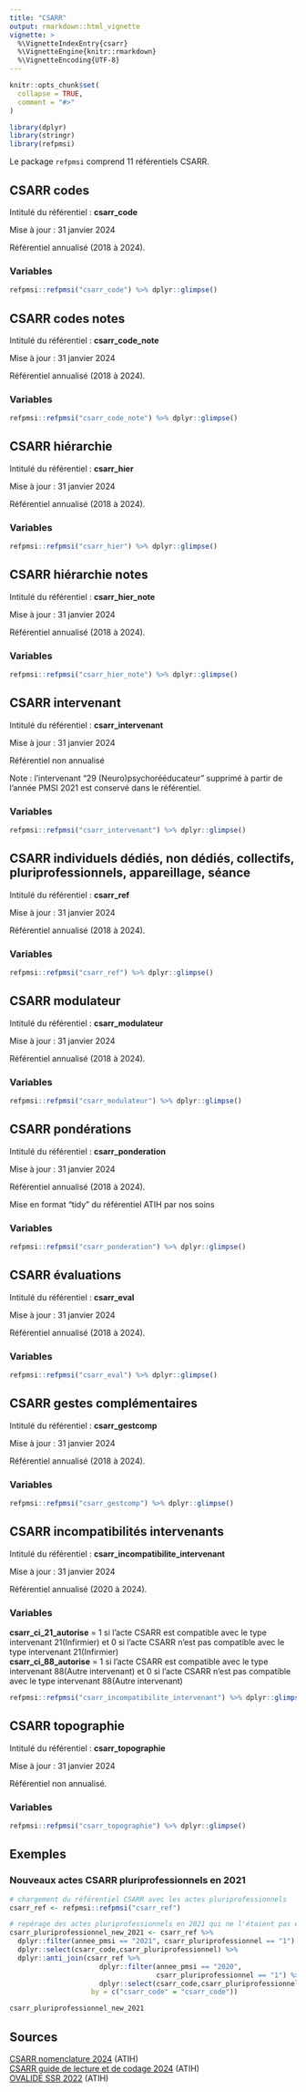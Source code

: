 ```yaml
---
title: "CSARR"
output: rmarkdown::html_vignette
vignette: >
  %\VignetteIndexEntry{csarr}
  %\VignetteEngine{knitr::rmarkdown}
  %\VignetteEncoding{UTF-8}
---
```


```r
knitr::opts_chunk$set(
  collapse = TRUE,
  comment = "#>"
)
```

```r
library(dplyr)
library(stringr)
library(refpmsi)
```

Le package `refpmsi` comprend 11 référentiels CSARR.  

## CSARR codes    

Intitulé du référentiel : **csarr_code**  

Mise à jour : 31 janvier 2024  

Référentiel annualisé (2018 à 2024).  

### Variables  

```r
refpmsi::refpmsi("csarr_code") %>% dplyr::glimpse()
```

## CSARR codes notes

Intitulé du référentiel : **csarr_code_note**  

Mise à jour : 31 janvier 2024  

Référentiel annualisé (2018 à 2024).  

### Variables  

```r
refpmsi::refpmsi("csarr_code_note") %>% dplyr::glimpse()
```

## CSARR hiérarchie  

Intitulé du référentiel : **csarr_hier**  

Mise à jour : 31 janvier 2024  

Référentiel annualisé (2018 à 2024).  

### Variables  

```r
refpmsi::refpmsi("csarr_hier") %>% dplyr::glimpse()
```

## CSARR hiérarchie notes  

Intitulé du référentiel : **csarr_hier_note**  

Mise à jour : 31 janvier 2024  

Référentiel annualisé (2018 à 2024).  

### Variables  

```r
refpmsi::refpmsi("csarr_hier_note") %>% dplyr::glimpse()
```

## CSARR intervenant    

Intitulé du référentiel : **csarr_intervenant**  

Mise à jour : 31 janvier 2024  

Référentiel non annualisé  

Note : l'intervenant "29 (Neuro)psychorééducateur" supprimé à partir de l'année PMSI 2021 est conservé dans le référentiel.  

### Variables  

```r
refpmsi::refpmsi("csarr_intervenant") %>% dplyr::glimpse()
```

## CSARR individuels dédiés, non dédiés, collectifs, pluriprofessionnels, appareillage, séance       

Intitulé du référentiel : **csarr_ref**  

Mise à jour : 31 janvier 2024  

Référentiel annualisé (2018 à 2024).  

### Variables  

```r
refpmsi::refpmsi("csarr_ref") %>% dplyr::glimpse()
```

## CSARR modulateur  

Intitulé du référentiel : **csarr_modulateur**  

Mise à jour : 31 janvier 2024  

Référentiel annualisé (2018 à 2024).  

### Variables  

```r
refpmsi::refpmsi("csarr_modulateur") %>% dplyr::glimpse()
```

## CSARR pondérations  

Intitulé du référentiel : **csarr_ponderation**  

Mise à jour : 31 janvier 2024  

Référentiel annualisé (2018 à 2024).  

Mise en format "tidy" du référentiel ATIH par nos soins  

### Variables  

```r
refpmsi::refpmsi("csarr_ponderation") %>% dplyr::glimpse()
```

## CSARR évaluations    

Intitulé du référentiel : **csarr_eval**  

Mise à jour : 31 janvier 2024  

Référentiel annualisé (2018 à 2024).  

### Variables  

```r
refpmsi::refpmsi("csarr_eval") %>% dplyr::glimpse()
```

## CSARR gestes complémentaires      

Intitulé du référentiel : **csarr_gestcomp**  

Mise à jour : 31 janvier 2024  

Référentiel annualisé (2018 à 2024).  

### Variables  

```r
refpmsi::refpmsi("csarr_gestcomp") %>% dplyr::glimpse()
```

## CSARR incompatibilités intervenants        

Intitulé du référentiel : **csarr_incompatibilite_intervenant**  

Mise à jour : 31 janvier 2024  

Référentiel annualisé (2020 à 2024).  

### Variables  

**csarr_ci_21_autorise** = 1 si l'acte CSARR est compatible avec le type intervenant 21(Infirmier) et 0 si l'acte CSARR n'est pas compatible avec le type intervenant 21(Infirmier)  
**csarr_ci_88_autorise** = 1 si l'acte CSARR est compatible avec le type intervenant 88(Autre intervenant) et 0 si l'acte CSARR n'est pas compatible avec le type intervenant 88(Autre intervenant)  

```r
refpmsi::refpmsi("csarr_incompatibilite_intervenant") %>% dplyr::glimpse()
```

## CSARR topographie   

Intitulé du référentiel : **csarr_topographie**  

Mise à jour : 31 janvier 2024  

Référentiel non annualisé.  

### Variables  

```r
refpmsi::refpmsi("csarr_topographie") %>% dplyr::glimpse()
```

## Exemples

### Nouveaux actes CSARR pluriprofessionnels en 2021  

```r

# chargement du référentiel CSARR avec les actes pluriprofessionnels
csarr_ref <- refpmsi::refpmsi("csarr_ref")

# repérage des actes pluriprofessionnels en 2021 qui ne l'étaient pas en 2020
csarr_pluriprofessionnel_new_2021 <- csarr_ref %>% 
  dplyr::filter(annee_pmsi == "2021", csarr_pluriprofessionnel == "1") %>% 
  dplyr::select(csarr_code,csarr_pluriprofessionnel) %>% 
  dplyr::anti_join(csarr_ref %>% 
                      dplyr::filter(annee_pmsi == "2020",
                                    csarr_pluriprofessionnel == "1") %>% 
                      dplyr::select(csarr_code,csarr_pluriprofessionnel),
                    by = c("csarr_code" = "csarr_code"))

csarr_pluriprofessionnel_new_2021
```

## Sources  

[CSARR nomenclature 2024](https://www.atih.sante.fr/sites/default/files/public/content/4707/csarr_liste_analytique_2024.xls) (ATIH)  
[CSARR guide de lecture et de codage 2024](https://www.atih.sante.fr/sites/default/files/public/content/4707/csarr_2024_version_provisoire.pdf) (ATIH)  
[OVALIDE SSR 2022](https://sap.atih.sante.fr/epmsi/doc/guides/lecture/guide_lecture_OVALIDE_SSR_DGF_2022.pdf) (ATIH)  

